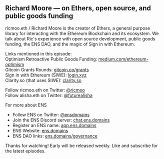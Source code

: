 ## Richard Moore — on Ethers, open source, and public goods funding

ricmoo.eth / Richard Moore is the creator of Ethers, a general purpose library for interacting with the Ethereum Blockchain and its ecosystem. We talk about Ric's experience with open source development, public goods funding, the ENS DAO, and the magic of Sign in with Ethereum. 

Links mentioned in this episode:<br />
Optimism Retroactive Public Goods Funding: [medium.com/ethereum-optimism](https://medium.com/ethereum-optimism/retropgf-experiment-1-1-million-dollars-for-public-goods-f7e455cbdca)<br />
Gitcoin Grants Rounds: [gitcoin.co/grants](https://gitcoin.co/grants/)<br />
Sign in with Ethereum (SIWE): [login.xyz](https://login.xyz/)<br />
Clarity.so (that uses SIWE): [clarity.so](https://www.clarity.so/)<br />

Follow ricmoo.eth on Twitter: [@ricmoo](https://twitter.com/ricmoo)<br />
Follow alisha.eth on Twitter: [@futurealisha](https://twitter.com/futurealisha)<br />

For more about ENS<br />
- Follow ENS on Twitter: [@ensdomains](https://twitter.com/ensdomains)<br />
- Join the ENS Discord server: [chat.ens.domains](https://chat.ens.domains)<br />
- Register an ENS name: [app.ens.domains](https://app.ens.domains/)<br />
- ENS Website: [ens.domains](https://ens.domains/)<br />
- ENS DAO links: [ens.domains/governance](https://ens.domains/governance/)<br />

Thanks for watching! Early will be released weekly. Like and subscribe for the latest episodes.
